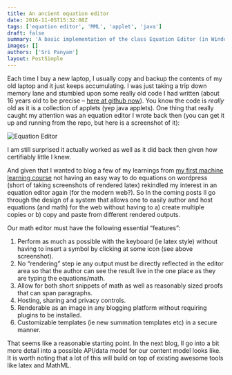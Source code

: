 ```yaml
---
title: An ancient equation editor
date: 2016-11-05T15:32:08Z
tags: ['equation editor', 'MML', 'applet', 'java']
draft: false
summary: 'A basic implementation of the class Equation Editor (in Windows) about 25 years ago in Java as an applet'
images: []
authors: ['Sri Panyam']
layout: PostSimple
---
```


Each time I buy a new laptop, I usually copy and backup the contents of my old laptop and it just keeps accumulating. I was just taking a trip down memory lane and stumbled upon some really old code I had written (about 16 years old to be precise – [here at github now](https://github.com/panyam/oldjava)). You know the code is _really_ old as it is a collection of applets (yep java applets). One thing that really caught my attention was an equation editor I wrote back then (you can get it up and running from the repo, but here is a screenshot of it):

<Image
  unoptimized={true}
  alt="Equation Editor"
  src="/static/images/equation-editor.png"
  width={762}
  height={411}
/>

I am still surprised it actually worked as well as it did back then given how certifiably little I knew.

And given that I wanted to blog a few of my learnings from [my first machine learning course](https://panyam.wordpress.com/2016/11/28/machine-learning-coursera/) not having an easy way to do equations on wordpress (short of taking screenshots of rendered latex) rekindled my interest in an equation editor again (for the modern web?). So In the coming posts Il go through the design of a system that allows one to easily author and host equations (and math) for the web without having to a) create multiple copies or b) copy and paste from different rendered outputs.

Our math editor must have the following essential “features”:

1. Perform as much as possible with the keyboard (ie latex style) without having to insert a symbol by clicking at some icon (see above screenshot).
2. No “rendering” step ie any output must be directly reflected in the editor area so that the author can see the result live in the one place as they are typing the equations/math.
3. Allow for both short snippets of math as well as reasonably sized proofs that can span paragraphs.
4. Hosting, sharing and privacy controls.
5. Renderable as an image in any blogging platform without requiring plugins to be installed.
6. Customizable templates (ie new summation templates etc) in a secure manner.

That seems like a reasonable starting point. In the next blog, Il go into a bit more detail into a possible API/data model for our content model looks like. It is worth noting that a lot of this will build on top of existing awesome tools like latex and MathML.

